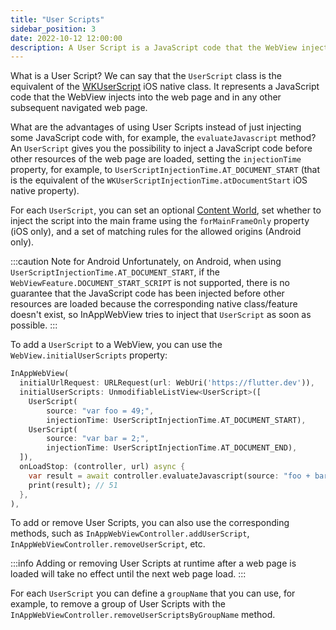 ```yaml
---
title: "User Scripts"
sidebar_position: 3
date: 2022-10-12 12:00:00
description: A User Script is a JavaScript code that the WebView injects into the web page and in any other subsequent navigated web page.
---
```



<head>
  <title>Javascript User Scripts | {config.title}</title>
</head>

What is a User Script? We can say that the `UserScript` class is the equivalent of the [WKUserScript](https://developer.apple.com/documentation/webkit/wkuserscript) iOS native class.
It represents a JavaScript code that the WebView injects into the web page and in any other subsequent navigated web page.

What are the advantages of using User Scripts instead of just injecting some JavaScript code with, for example, the `evaluateJavascript` method?
An `UserScript` gives you the possibility to inject a JavaScript code before other resources of the web page are loaded, setting the `injectionTime` property, for example, to `UserScriptInjectionTime.AT_DOCUMENT_START` (that is the equivalent of the `WKUserScriptInjectionTime.atDocumentStart` iOS native property).

For each `UserScript`, you can set an optional [Content World](/docs/webview/javascript/content-worlds/), set whether to inject the script into the main frame using the `forMainFrameOnly` property (iOS only), and a set of matching rules for the allowed origins (Android only).

:::caution Note for Android
  Unfortunately, on Android, when using `UserScriptInjectionTime.AT_DOCUMENT_START`, if the `WebViewFeature.DOCUMENT_START_SCRIPT` is not supported, there is no guarantee that the JavaScript code has been injected before other resources are loaded because the corresponding native class/feature doesn't exist, so InAppWebView tries to inject that `UserScript` as soon as possible.
:::

To add a `UserScript` to a WebView, you can use the `WebView.initialUserScripts` property:
```dart
InAppWebView(
  initialUrlRequest: URLRequest(url: WebUri('https://flutter.dev')),
  initialUserScripts: UnmodifiableListView<UserScript>([
    UserScript(
        source: "var foo = 49;",
        injectionTime: UserScriptInjectionTime.AT_DOCUMENT_START),
    UserScript(
        source: "var bar = 2;",
        injectionTime: UserScriptInjectionTime.AT_DOCUMENT_END),
  ]),
  onLoadStop: (controller, url) async {
    var result = await controller.evaluateJavascript(source: "foo + bar");
    print(result); // 51
  },
),
```

To add or remove User Scripts, you can also use the corresponding methods, such as `InAppWebViewController.addUserScript`, `InAppWebViewController.removeUserScript`, etc.

:::info
  Adding or removing User Scripts at runtime after a web page is loaded will take no effect until the next web page load.
:::

For each `UserScript` you can define a `groupName` that you can use, for example, to remove a group of User Scripts with the `InAppWebViewController.removeUserScriptsByGroupName` method.
